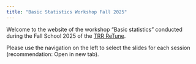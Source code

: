 ```yaml
---
title: "Basic Statistics Workshop Fall 2025"
---
```


Welcome to the website of the workshop "Basic statistics" conducted during the Fall School 2025 of the [TRR ReTune](https://sfb-retune.de/en/home/).

Please use the navigation on the left to select the slides for each session (recommendation: Open in new tab).
